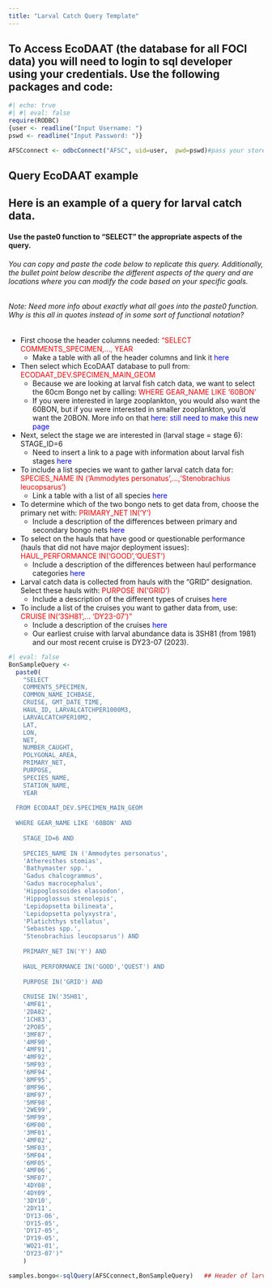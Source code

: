---
title: "Larval Catch Query Template"
---

## To Access EcoDAAT (the database for all FOCI data) you will need to login to sql developer using your credentials. Use the following packages and code:

```{r}
#| echo: true 
#| #| eval: false 
require(RODBC)
{user <- readline("Input Username: ")
pswd <- readline("Input Password: ")}

AFSCconnect <- odbcConnect("AFSC", uid=user,  pwd=pswd)#pass your stored username and password from above to this function to access EcoDAAT.
```

## Query EcoDAAT example

## Here is an example of a query for larval catch data.

#### Use the paste0 function to "SELECT" the appropriate aspects of the query.

###### You can copy and paste the code below to replicate this query. Additionally, the bullet point below describe the different aspects of the query and are locations where you can modify the code based on your specific goals.

###### Note: Need more info about exactly what all goes into the paste0 function. Why is this all in quotes instead of in some sort of functional notation?

-   First choose the header columns needed: ["SELECT COMMENTS_SPECIMEN,..., YEAR]{style="color: red"}
    -   Make a table with all of the header columns and link it [here]{style="color: blue"}
-   Then select which EcoDAAT database to pull from: [ECODAAT_DEV.SPECIMEN_MAIN_GEOM]{style="color: red"}
    -   Because we are looking at larval fish catch data, we want to select the 60cm Bongo net by calling: [WHERE GEAR_NAME LIKE '60BON']{style="color: red"}
    -   If you were interested in large zooplankton, you would also want the 60BON, but if you were interested in smaller zooplankton, you'd want the 20BON. More info on that [here: still need to make this new page]{style="color: blue"}
-   Next, select the stage we are interested in (larval stage = stage 6): STAGE_ID=6
    -   Need to insert a link to a page with information about larval fish stages [here]{style="color: blue"}
-   To include a list species we want to gather larval catch data for: [SPECIES_NAME IN ('Ammodytes personatus',...,'Stenobrachius leucopsarus')]{style="color: red"}
    -   Link a table with a list of all species [here]{style="color: blue"}
-   To determine which of the two bongo nets to get data from, choose the primary net with: [PRIMARY_NET IN('Y')]{style="color: red"}
    -   Include a description of the differences between primary and secondary bongo nets [here]{style="color: blue"}
-   To select on the hauls that have good or questionable performance (hauls that did not have major deployment issues): [HAUL_PERFORMANCE IN('GOOD','QUEST')]{style="color: red"}
    -   Include a description of the differences between haul performance categories [here]{style="color: blue"}
-   Larval catch data is collected from hauls with the "GRID" designation. Select these hauls with: [PURPOSE IN('GRID')]{style="color: red"}
    -   Include a description of the different types of cruises [here]{style="color: blue"}
-   To include a list of the cruises you want to gather data from, use: [CRUISE IN('3SH81',... 'DY23-07')"]{style="color: red"}
    -   Include a description of the cruises [here]{style="color: blue"}
    -   Our earliest cruise with larval abundance data is 3SH81 (from 1981) and our most recent cruise is DY23-07 (2023).

```{r}
#| eval: false 
BonSampleQuery <-   
  paste0(
    "SELECT 
    COMMENTS_SPECIMEN, 
    COMMON_NAME_ICHBASE, 
    CRUISE, GMT_DATE_TIME, 
    HAUL_ID, LARVALCATCHPER1000M3, 
    LARVALCATCHPER10M2,
    LAT,
    LON, 
    NET, 
    NUMBER_CAUGHT, 
    POLYGONAL_AREA, 
    PRIMARY_NET, 
    PURPOSE, 
    SPECIES_NAME, 
    STATION_NAME, 
    YEAR
  
  FROM ECODAAT_DEV.SPECIMEN_MAIN_GEOM 
  
  WHERE GEAR_NAME LIKE '60BON' AND
  
    STAGE_ID=6 AND  
    
    SPECIES_NAME IN ('Ammodytes personatus',
    'Atheresthes stomias',
    'Bathymaster spp.',
    'Gadus chalcogrammus',
    'Gadus macrocephalus',
    'Hippoglossoides elassodon',
    'Hippoglossus stenolepis',
    'Lepidopsetta bilineata',
    'Lepidopsetta polyxystra',
    'Platichthys stellatus',
    'Sebastes spp.',
    'Stenobrachius leucopsarus') AND
    
    PRIMARY_NET IN('Y') AND
    
    HAUL_PERFORMANCE IN('GOOD','QUEST') AND
    
    PURPOSE IN('GRID') AND
    
    CRUISE IN('3SH81', 
    '4MF81', 
    '2DA82', 
    '1CH83', 
    '2PO85', 
    '3MF87', 
    '4MF90', 
    '4MF91', 
    '4MF92', 
    '5MF93', 
    '6MF94', 
    '8MF95', 
    '8MF96', 
    '8MF97',
    '5MF98', 
    '2WE99', 
    '5MF99', 
    '6MF00', 
    '3MF01', 
    '4MF02', 
    '5MF03', 
    '5MF04', 
    '6MF05', 
    '4MF06', 
    '5MF07', 
    '4DY08', 
    '4DY09', 
    '3DY10',
    '2DY11', 
    'DY13-06', 
    'DY15-05', 
    'DY17-05', 
    'DY19-05', 
    'WO21-01',
    'DY23-07')"
    ) 

samples.bongo<-sqlQuery(AFSCconnect,BonSampleQuery)   ## Header of larval catch data. - Need to figure out how to add the header information without actually executing the code.  head(samples.bongo)
```
